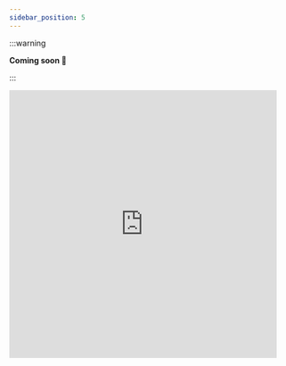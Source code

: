 ```yaml
---
sidebar_position: 5
---
```


:::warning

**Coming soon 🙂**

:::

<iframe
  src="https://giphy.com/embed/fnDY3C9MKukcER71r7"
  width="480"
  height="480"
  frameBorder="0"
  class="giphy-embed"
  allowFullScreen
></iframe>
